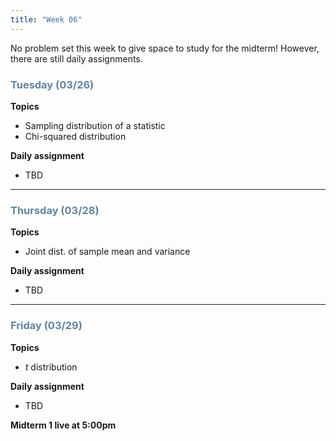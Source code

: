 ```yaml
---
title: "Week 06"
---
```


No problem set this week to give space to study for the midterm! However, there are still daily assignments.

::: {style="color: #6284a2"}
### Tuesday (03/26)
:::

**Topics**

-   Sampling distribution of a statistic
-   Chi-squared distribution

**Daily assignment**

-   TBD

------------------------------------------------------------------------

::: {style="color: #6284a2"}
### Thursday (03/28)
:::

**Topics**

-   Joint dist. of sample mean and variance

**Daily assignment**

-   TBD

------------------------------------------------------------------------

::: {style="color: #6284a2"}
### Friday (03/29)
:::

**Topics**

-   $t$ distribution

**Daily assignment**

-   TBD

**Midterm 1 live at 5:00pm**
